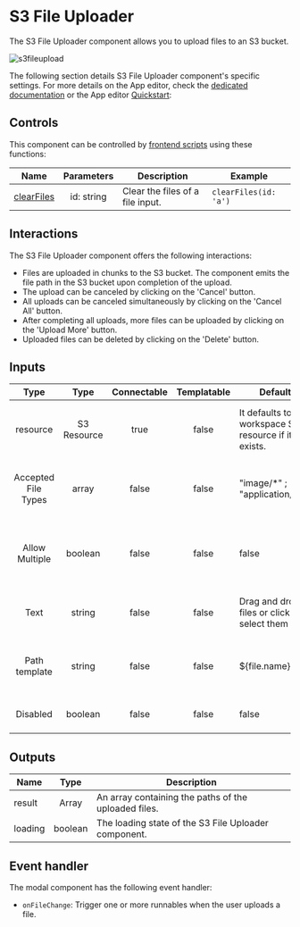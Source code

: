 
# S3 File Uploader

The S3 File Uploader component allows you to upload files to an S3 bucket.

![s3fileupload](../../assets/apps/4_app_component_library/s3fileupload.png.webp)

The following section details S3 File Uploader component's specific settings. For more details on the App editor, check the [dedicated documentation](../0_app_editor/index.mdx) or the App editor [Quickstart](../../getting_started/7_apps_quickstart/index.mdx):

<div className="grid grid-cols-2 gap-6 mb-4">
	<DocCard
		color="orange"
		title="App editor Documentation"
		description="The app editor is a low-code builder to create custom User Interfaces with a mix of drag-and-drop and code."
		href="/docs/apps/app_editor"
	/>
	<DocCard
		color="orange"
		title="Apps quickstart"
		description="Learn how to build your first app in a matter of minutes."
		href="/docs/getting_started/apps_quickstart"
	/>
</div>

## Controls

This component can be controlled by [frontend scripts](../3_app-runnable-panel.mdx#frontend-scripts) using these functions:

| Name   |        Parameters        | Description          | Example       |
| ------ | :----------------------: | -------------------- | ------------- |
| [clearFiles](../3_app-runnable-panel.mdx#clearfiles) | id: string | Clear the files of a file input. | `clearFiles(id: 'a')` |

## Interactions

The S3 File Uploader component offers the following interactions:

- Files are uploaded in chunks to the S3 bucket. The component emits the file path in the S3 bucket upon completion of the upload.
- The upload can be canceled by clicking on the 'Cancel' button.
- All uploads can be canceled simultaneously by clicking on the 'Cancel All' button.
- After completing all uploads, more files can be uploaded by clicking on the 'Upload More' button.
- Uploaded files can be deleted by clicking on the 'Delete' button.

## Inputs

|        Type         |    Type     | Connectable | Templatable | Default                                                | Description                                                    |
| :-----------------: | :---------: | :---------: | :---------: | ------------------------------------------------------ | -------------------------------------------------------------- |
|      resource       | S3 Resource |    true     |    false    | It defaults to the workspace S3 resource if it exists. | The S3 resource to use to upload the file.                     |
| Accepted File Types |    array    |    false    |    false    | "image/\*" ; "application/pdf"                         | The types of files you accept to be submitted.                 |
|   Allow Multiple    |   boolean   |    false    |    false    | false                                                  | If allowed, the user will be able to select more than one file |
|        Text         |   string    |    false    |    false    | Drag and drop files or click to select them            | The text displayed on the file input.                          |
|    Path template    |   string    |    false    |    false    | $\{file.name\}                                         | The path template to use to upload the file.                   |
|      Disabled       |   boolean   |    false    |    false    | false                                                  | The state of the file input.                                   |

## Outputs

| Name    |  Type   | Description                                          |
| ------- | :-----: | ---------------------------------------------------- |
| result  |  Array  | An array containing the paths of the uploaded files. |
| loading | boolean | The loading state of the S3 File Uploader component.   |

## Event handler

The modal component has the following event handler:

- `onFileChange`: Trigger one or more runnables when the user uploads a file.
